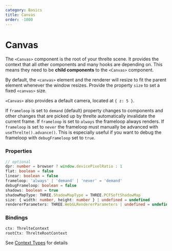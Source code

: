 ```yaml
---
category: Basics
title: Canvas
order: -1000
---
```


# Canvas

The `<Canvas>` component is the root of your threlte scene. It provides the context that all other components and many hooks are depending on. This means they need to be **child components** to the `<Canvas>` component.

By default, the `<canvas>` element and the renderer will resize to fit the parent element whenever the window resizes. Provide the property `size` to set a fixed `<canvas>` size.

`<Canvas>` also provides a default camera, located at `{ z: 5 }`.

If `frameloop` is set to `demand` (default) property changes to components and other changes that are picked up by threlte automatically invalidate the current frame.
If `frameloop` is set to `always` the frameloop always renders.
If `frameloop` is set to `never` the frameloop must manually be advanced with `useThrelte().advance()`. This is especially useful if you want to debug the frameloop with `debugFrameloop` set to `true`.

### Properties

```ts
// optional
dpr: number = browser ? window.devicePixelRatio : 1
flat: boolean = false
linear: boolean = false
frameloop: 'always' | 'demand' | 'never' = 'demand'
debugFrameloop: boolean = false
shadows: boolean = true
shadowMapType: THREE.ShadowMapType = THREE.PCFSoftShadowMap
size: { width: number, height: number } | undefined = undefined
rendererParameters: THREE.WebGLRendererParameters | undefined = undefined
```

### Bindings

```ts
ctx: ThrelteContext
rootCtx: ThrelteRootContext
```

<Tip type="tip">See [Context Types](/types#context-types) for details</Tip>
